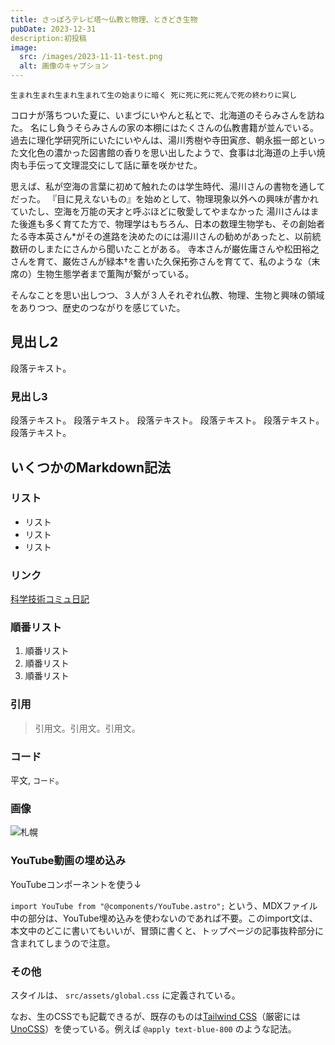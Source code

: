 ```yaml
---
title: さっぽろテレビ塔〜仏教と物理、ときどき生物
pubDate: 2023-12-31
description:初投稿
image:
  src: /images/2023-11-11-test.png
  alt: 画像のキャプション
---
```


`生まれ生まれ生まれ生まれて生の始まりに暗く
死に死に死に死んで死の終わりに冥し`


コロナが落ちついた夏に、いまづにいやんと私とで、北海道のそらみさんを訪ねた。
名にし負うそらみさんの家の本棚にはたくさんの仏教書籍が並んでいる。
過去に理化学研究所にいたにいやんは、湯川秀樹や寺田寅彦、朝永振一郎といった文化色の濃かった図書館の香りを思い出したようで、食事は北海道の上手い焼肉も手伝って文理混交にして話に華を咲かせた。

思えば、私が空海の言葉に初めて触れたのは学生時代、湯川さんの書物を通してだった。
『目に見えないもの』を始めとして、物理現象以外への興味が書かれていたし、空海を万能の天才と呼ぶほどに敬愛してやまなかった
湯川さんはまた後進も多く育てた方で、物理学はもちろん、日本の数理生物学も、その創始者たる寺本英さん*がその進路を決めたのには湯川さんの勧めがあったと、以前統数研のしまたにさんから聞いたことがある。
寺本さんが巌佐庸さんや松田裕之さんを育て、巌佐さんが緑本†を書いた久保拓弥さんを育てて、私のような（末席の）生物生態学者まで薫陶が繋がっている。

そんなことを思い出しつつ、３人が３人それぞれ仏教、物理、生物と興味の領域をありつつ、歴史のつながりを感じていた。

## 見出し2

段落テキスト。

### 見出し3

段落テキスト。
段落テキスト。
段落テキスト。
段落テキスト。
段落テキスト。
段落テキスト。

## いくつかのMarkdown記法

### リスト

- リスト
- リスト
- リスト

### リンク

[科学技術コミュ日記](https://sorami.dev/costep/)

### 順番リスト

1. 順番リスト
2. 順番リスト
3. 順番リスト

### 引用

> 引用文。引用文。引用文。

### コード

平文, `コード`。

### 画像

![札幌](/images/2023-11-11-test.png)

### YouTube動画の埋め込み

YouTubeコンポーネントを使う↓

<YouTube videoId="D9CHV9GxDMQ" />

`import YouTube from "@components/YouTube.astro";` という、MDXファイル中の部分は、YouTube埋め込みを使わないのであれば不要。このimport文は、本文中のどこに書いてもいいが、冒頭に書くと、トップページの記事抜粋部分に含まれてしまうので注意。


### その他

スタイルは、 `src/assets/global.css` に定義されている。

なお、生のCSSでも記載できるが、既存のものは[Tailwind CSS](https://tailwindcss.com/)（厳密には[UnoCSS](https://unocss.dev)）を使っている。例えば `@apply text-blue-800` のような記法。
